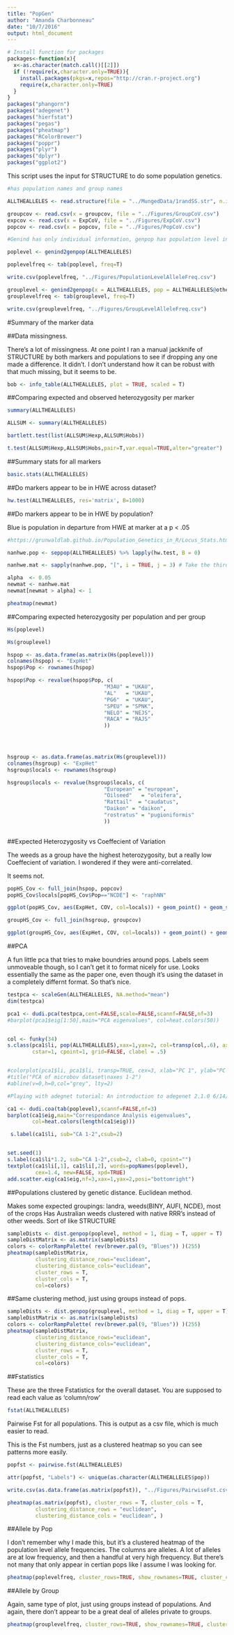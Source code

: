 ```yaml
---
title: "PopGen"
author: "Amanda Charbonneau"
date: "10/7/2016"
output: html_document
---
```



```r
# Install function for packages    
packages<-function(x){
  x<-as.character(match.call()[[2]])
  if (!require(x,character.only=TRUE)){
    install.packages(pkgs=x,repos="http://cran.r-project.org")
    require(x,character.only=TRUE)
  }
}
packages("phangorn")
packages("adegenet")
packages("hierfstat")
packages("pegas")
packages("pheatmap")
packages("RColorBrewer")
packages("poppr") 
packages("plyr")
packages("dplyr")
packages("ggplot2")

```

This script uses the input for STRUCTURE to do some population genetics.

```r

#has population names and group names

ALLTHEALLELES <- read.structure(file = "../MungedData/1randSS.str", n.ind = 338, n.loc = 21, onerowperind = T, col.lab = 1, col.pop = 2, row.marknames = 1, NA.char = "-9", col.others = 3)

groupcov <- read.csv(x = groupcov, file = "../Figures/GroupCoV.csv")
expcov <- read.csv(x = ExpCoV, file = "../Figures/ExpCoV.csv")
popcov <- read.csv(x = popcov, file = "../Figures/PopCoV.csv")

```


```r
#Genind has only individual information, genpop has population level info as well

poplevel <- genind2genpop(ALLTHEALLELES)

poplevelfreq <- tab(poplevel, freq=T)

write.csv(poplevelfreq, "../Figures/PopulationLevelAlleleFreq.csv")

grouplevel <- genind2genpop(x = ALLTHEALLELES, pop = ALLTHEALLELES@other$X)
grouplevelfreq <- tab(grouplevel, freq=T)

write.csv(grouplevelfreq, "../Figures/GroupLevelAlleleFreq.csv")
```
#Summary of the marker data

##Data missingness.

There's a lot of missingness. At one point I ran a manual jackknife of STRUCTURE by both markers and populations to see if dropping any one made a difference. It didn't. I don't understand how it can be robust with that much missing, but it seems to be.

```r
bob <- info_table(ALLTHEALLELES, plot = TRUE, scaled = T)
```


##Comparing expected and observed heterozygosity per marker
```r
summary(ALLTHEALLELES)

ALLSUM <- summary(ALLTHEALLELES)

bartlett.test(list(ALLSUM$Hexp,ALLSUM$Hobs))

t.test(ALLSUM$Hexp,ALLSUM$Hobs,pair=T,var.equal=TRUE,alter="greater")

```

##Summary stats for all markers
```r
basic.stats(ALLTHEALLELES)

```

##Do markers appear to be in HWE across dataset? 

```r

hw.test(ALLTHEALLELES, res='matrix', B=1000)

```
##Do markers appear to be in HWE by population? 

Blue is population in departure from HWE at marker at a p < .05

```r

#https://grunwaldlab.github.io/Population_Genetics_in_R/Locus_Stats.html

nanhwe.pop <- seppop(ALLTHEALLELES) %>% lapply(hw.test, B = 0)

nanhwe.mat <- sapply(nanhwe.pop, "[", i = TRUE, j = 3) # Take the third column with all rows

alpha  <- 0.05
newmat <- nanhwe.mat
newmat[newmat > alpha] <- 1

pheatmap(newmat)
```

##Comparing expected heterozygosity per population and per group

```r
Hs(poplevel)

Hs(grouplevel)

hspop <- as.data.frame(as.matrix(Hs(poplevel)))
colnames(hspop) <- "ExpHet"
hspop$Pop <- rownames(hspop)

hspop$Pop <- revalue(hspop$Pop, c(
                               "M3AU" = "UKAU", 
                               "AL"   = "UKAU", 
                               "PG6"  = "UKAU",
                               "SPEU" = "SPNK",
                               "NELO" = "NEJS",
                               "RACA" = "RAJS"
                               ))



                    
hsgroup <- as.data.frame(as.matrix(Hs(grouplevel)))
colnames(hsgroup) <- "ExpHet"
hsgroup$locals <- rownames(hsgroup)

hsgroup$locals <- revalue(hsgroup$locals, c(
                               "European" = "european", 
                               "Oilseed"   = "oleifera", 
                               "Rattail"  = "caudatus",
                               "Daikon" = "daikon",
                               "rostratus" = "pugioniformis"
                               ))
                   

```

##Expected Heterozygosity vs Coeffecient of Variation

The weeds as a group have the highest heterozygosity, but a really low Coeffecient of variation. I wondered if they were anti-correlated.

It seems not.

```r
popHS_Cov <- full_join(hspop, popcov)
popHS_Cov$locals[popHS_Cov$Pop=="NCDE"] <- "raphNN"

ggplot(popHS_Cov, aes(ExpHet, COV, col=locals)) + geom_point() + geom_smooth(method = 'lm', se = F)

groupHS_Cov <- full_join(hsgroup, groupcov)

ggplot(groupHS_Cov, aes(ExpHet, COV, col=locals)) + geom_point() + geom_smooth(method = 'lm', se = F)

```


##PCA

A fun little pca that tries to make boundries around pops. Labels seem unmoveable though, so I can't get it to format nicely for use. Looks essentially the same as the paper one, even though it's using the dataset in a completely differnt format. So that's nice.

```r
testpca <- scaleGen(ALLTHEALLELES, NA.method="mean")
dim(testpca)

pca1 <- dudi.pca(testpca,cent=FALSE,scale=FALSE,scannf=FALSE,nf=3)
#barplot(pca1$eig[1:50],main="PCA eigenvalues", col=heat.colors(50))


col <- funky(34)
s.class(pca1$li, pop(ALLTHEALLELES),xax=1,yax=2, col=transp(col,.6), axesell=FALSE,
        cstar=1, cpoint=1, grid=FALSE, clabel = .5)


#colorplot(pca1$li, pca1$li, transp=TRUE, cex=3, xlab="PC 1", ylab="PC 2")
#title("PCA of microbov dataset\naxes 1-2")
#abline(v=0,h=0,col="grey", lty=2)
```
```r

#Playing with adegnet tutorial: An introduction to adegenet 2.1.0 6/14/2017

ca1 <- dudi.coa(tab(poplevel),scannf=FALSE,nf=3)
barplot(ca1$eig,main="Correspondance Analysis eigenvalues",
        col=heat.colors(length(ca1$eig)))

 s.label(ca1$li, sub="CA 1-2",csub=2)


set.seed(1)
s.label(ca1$li*1.2, sub="CA 1-2",csub=2, clab=0, cpoint="")
textplot(ca1$li[,1], ca1$li[,2], words=popNames(poplevel),
         cex=1.4, new=FALSE, xpd=TRUE)
add.scatter.eig(ca1$eig,nf=3,xax=1,yax=2,posi="bottomright")
```
##Populations clustered by genetic distance. Euclidean method. 

Makes some expected groupings: landra, weeds(BINY, AUFI, NCDE), most of the crops
Has Australian weeds clustered with native RRR's instead of other weeds. Sort of like STRUCTURE

```r
sampleDists <- dist.genpop(poplevel, method = 1, diag = T, upper = T)
sampleDistMatrix <- as.matrix(sampleDists)
colors <- colorRampPalette( rev(brewer.pal(9, "Blues")) )(255)
pheatmap(sampleDistMatrix,
         clustering_distance_rows="euclidean",
         clustering_distance_cols="euclidean",
         cluster_rows = T,
         cluster_cols = T,
         col=colors)
```
##Same clustering method, just using groups instead of pops.


```r
sampleDists <- dist.genpop(grouplevel, method = 1, diag = T, upper = T)
sampleDistMatrix <- as.matrix(sampleDists)
colors <- colorRampPalette( rev(brewer.pal(9, "Blues")) )(255)
pheatmap(sampleDistMatrix,
         clustering_distance_rows="euclidean",
         clustering_distance_cols="euclidean",
         cluster_rows = T,
         cluster_cols = T,
         col=colors)
```

##Fstatistics

These are the three Fstatistics for the overall dataset. You are supposed to read each value as 'column/row'

```r
fstat(ALLTHEALLELES)
```

Pairwise Fst for all populations. This is output as a csv file, which is much easier to read.

This is the Fst numbers, just as a clustered heatmap so you can see patterns more easily.

```r

popfst <- pairwise.fst(ALLTHEALLELES)

attr(popfst, "Labels") <- unique(as.character(ALLTHEALLELES$pop))

write.csv(as.data.frame(as.matrix(popfst)), "../Figures/PairwiseFst.csv", sep = "'", quote = F, row.names = TRUE, col.names = TRUE )

```



```r

pheatmap(as.matrix(popfst), cluster_rows = T, cluster_cols = T, 
         clustering_distance_rows = "euclidean",
         clustering_distance_cols = "euclidean", )
```



##Allele by Pop

I don't remember why I made this, but it's a clustered heatmap of the population level allele frequencies. The columns are alleles. A lot of alleles are at low frequency, and then a handful at very high frequency. But there's not many that only appear in certian pops like I assume I was looking for.


```r
pheatmap(poplevelfreq, cluster_rows=TRUE, show_rownames=TRUE, cluster_cols=T, show_colnames = F)
```
##Allele by Group

Again, same type of plot, just using groups instead of populations. And again, there don't appear to be a great deal of alleles private to groups.

```r
pheatmap(grouplevelfreq, cluster_rows=TRUE, show_rownames=TRUE, cluster_cols=T, show_colnames = F)
```


